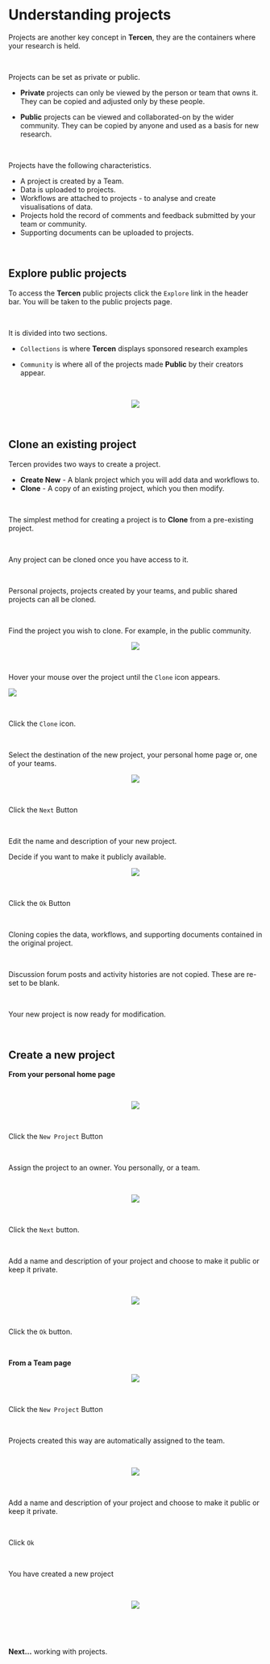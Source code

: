 # Understanding projects

Projects are another key concept in __Tercen__, they are the containers where your research is held. 

\

Projects can be set as private or public.

* __Private__ projects can only be viewed by the person or team that owns it. They can be copied and adjusted only by these people.

* __Public__ projects can be viewed and collaborated-on by the wider community. They can be copied by anyone and used as a basis for new research.

\

Projects have the following characteristics.

* A project is created by a Team.
* Data is uploaded to projects.
* Workflows are attached to projects - to analyse and create visualisations of data.
* Projects hold the record of comments and feedback submitted by your team or community.
* Supporting documents can be uploaded to projects.

\


## Explore public projects {-}

To access the __Tercen__ public projects click the `Explore` link in the header bar. You will be taken to the public projects page.

\

It is divided into two sections.

* `Collections` is where __Tercen__ displays sponsored research examples

* `Community` is where all of the projects made __Public__ by their creators appear.

\

<center><img src="images/work_with_projects_explore_collections.png"></center>

\

## Clone an existing project {-}

Tercen provides two ways to create a project. 

* __Create New__ - A blank project which you will add data and workflows to.
* __Clone__ - A copy of an existing project, which you then modify. 

\

The simplest method for creating a project is to __Clone__ from a pre-existing project. 

\

Any project can be cloned once you have access to it.

\

Personal projects, projects created by your teams, and public shared projects can all be cloned. 

\

Find the project you wish to clone. For example, in the public community.

<center><img src="images/work_with_projects_explore_community_select.png"></center>

\

Hover your mouse over the project until the `Clone` icon appears. 

<left><img src="images/work_with_projects_explore_community_clone.png"></left>

\

Click the `Clone` icon.

\

Select the destination of the new project, your personal home page or, one of your teams.

<center><img src="images/work_with_projects_explore_community_clone_add_team.png"></center>

\

Click the `Next` Button

\

Edit the name and description of your new project.

Decide if you want to make it publicly available.

<center><img src="images/work_with_projects_explore_community_clone_details.png"></center>

\

Click the `Ok` Button

\

Cloning copies the data, workflows, and supporting documents contained in the original project. 

\

Discussion forum posts and activity histories are not copied. These are re-set to be blank.

\

Your new project is now ready for modification.

\

## Create a new project {-}

__From your personal home page__

\

<center><img src="images/08_work_with_projects_project_create_new.png"></center>

\

Click the `New Project` Button

\

Assign the project to an owner. You personally, or a team.

\

<center><img src="images/work_with_projects_new_project_select_team.png"></center>

\

Click the `Next` button.

\

Add a name and description of your project and choose to make it public or keep it private.

\

<center><img src="images/work_with_projects_new_project_description.png"></center>


\

Click the `Ok` button.

\


__From a Team page__

<center><img src="images/08_work_with_projects_project_create_new_from_team.png"></center>

\

Click the `New Project` Button

\

Projects created this way are automatically assigned to the team.

\

<center><img src="images/work_with_projects_new_project_description.png"></center>

\

Add a name and description of your project and choose to make it public or keep it private.

\

Click `Ok`

\

You have created a new project

\

<center><img src="images/work_with_projects_new_project.png"></center>

\

\

__Next...__ working with projects.
